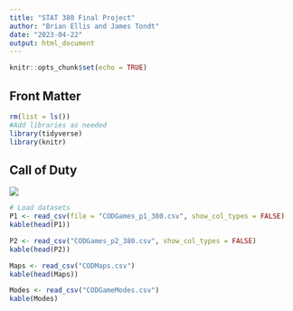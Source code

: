 ```yaml
---
title: "STAT 380 Final Project"
author: "Brian Ellis and James Tondt"
date: "2023-04-22"
output: html_document
---
```


```r
knitr::opts_chunk$set(echo = TRUE)
```

## Front Matter
```r
rm(list = ls())
#Add libraries as needed
library(tidyverse)
library(knitr)
```

## Call of Duty

![](Call-of-Duty.jpg-d196774.png)

```r
# Load datasets
P1 <- read_csv(file = "CODGames_p1_380.csv", show_col_types = FALSE)
kable(head(P1))

P2 <- read_csv("CODGames_p2_380.csv", show_col_types = FALSE)
kable(head(P2))

Maps <- read_csv("CODMaps.csv")
kable(head(Maps))

Modes <- read_csv("CODGameModes.csv")
kable(Modes)
```

